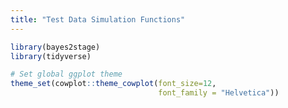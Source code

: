 ```yaml
---
title: "Test Data Simulation Functions"
---
```


```r
library(bayes2stage)
library(tidyverse)

# Set global ggplot theme
theme_set(cowplot::theme_cowplot(font_size=12,
                                 font_family = "Helvetica"))
```
